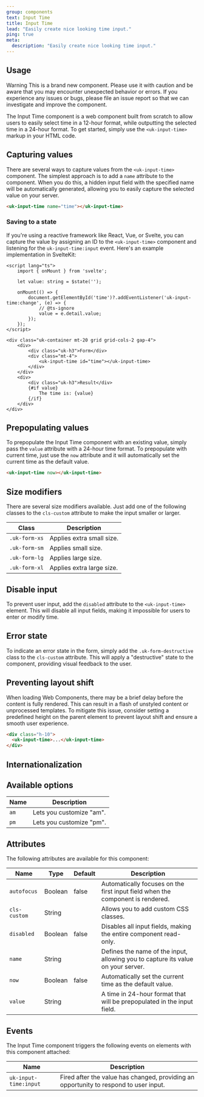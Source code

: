 ```yaml
---
group: components
text: Input Time
title: Input Time
lead: "Easily create nice looking time input."
ping: true
meta:
  description: "Easily create nice looking time input."
---
```



## Usage

<span class="uk-label uk-label-destructive">Warning</span> This is a brand new component. Please use it with caution and be aware that you may encounter unexpected behavior or errors. If you experience any issues or bugs, please file an issue report so that we can investigate and improve the component.

The Input Time component is a web component built from scratch to allow users to easily select time in a 12-hour format, while outputting the selected time in a 24-hour format. To get started, simply use the `<uk-input-time>` markup in your HTML code.

<Snippet component="input_time.basic" />

## Capturing values

There are several ways to capture values from the `<uk-input-time>` component. The simplest approach is to add a `name` attribute to the component. When you do this, a hidden input field with the specified name will be automatically generated, allowing you to easily capture the selected value on your server.

```html
<uk-input-time name="time"></uk-input-time>
```

### Saving to a state

If you're using a reactive framework like React, Vue, or Svelte, you can capture the value by assigning an ID to the `<uk-input-time>` component and listening for the `uk-input-time:input` event. Here's an example implementation in SvelteKit:

```svelte
<script lang="ts">
	import { onMount } from 'svelte';

	let value: string = $state('');

	onMount(() => {
		document.getElementById('time')?.addEventListener('uk-input-time:change', (e) => {
			// @ts-ignore
			value = e.detail.value;
		});
	});
</script>

<div class="uk-container mt-20 grid grid-cols-2 gap-4">
	<div>
		<div class="uk-h3">Form</div>
		<div class="mt-4">
			<uk-input-time id="time"></uk-input-time>
		</div>
	</div>
	<div>
		<div class="uk-h3">Result</div>
		{#if value}
			The time is: {value}
		{/if}
	</div>
</div>
```

## Prepopulating values

To prepopulate the Input Time component with an existing value, simply pass the `value` attribute with a 24-hour time format. To prepopulate with current time, just use the `now` attribute and it will automatically set the current time as the default value.

```html
<uk-input-time now></uk-input-time>
```

<Snippet component="input_time.prepopulated" />

## Size modifiers

There are several size modifiers available. Just add one of the following classes to the `cls-custom` attribute to make the input smaller or larger.

| Class         | Description               |
| ------------- | ------------------------- |
| `.uk-form-xs` | Applies extra small size. |
| `.uk-form-sm` | Applies small size.       |
| `.uk-form-lg` | Applies large size.       |
| `.uk-form-xl` | Applies extra large size. |

<Snippet component="input_time.cls_custom" />

## Disable input

To prevent user input, add the `disabled` attribute to the `<uk-input-time>` element. This will disable all input fields, making it impossible for users to enter or modify time.

<Snippet component="input_time.disabled" />

## Error state

To indicate an error state in the form, simply add the `.uk-form-destructive` class to the `cls-custom` attribute. This will apply a "destructive" state to the component, providing visual feedback to the user.

<Snippet component="input_time.error" />

## Preventing layout shift

When loading Web Components, there may be a brief delay before the content is fully rendered. This can result in a flash of unstyled content or unprocessed templates. To mitigate this issue, consider setting a predefined height on the parent element to prevent layout shift and ensure a smooth user experience.

```html
<div class="h-10">
  <uk-input-time>...</uk-input-time>
</div>
```

## Internationalization

<Snippet component="input_time.i18n" />

## Available options

| Name | Description              |
| ---- | ------------------------ |
| `am` | Lets you customize "am". |
| `pm` | Lets you customize "pm". |

## Attributes

The following attributes are available for this component:

| Name         | Type    | Default | Description                                                                      |
| ------------ | ------- | ------- | -------------------------------------------------------------------------------- |
| `autofocus`  | Boolean | false   | Automatically focuses on the first input field when the component is rendered.   |
| `cls-custom` | String  |         | Allows you to add custom CSS classes.                                            |
| `disabled`   | Boolean | false   | Disables all input fields, making the entire component read-only.                |
| `name`       | String  |         | Defines the name of the input, allowing you to capture its value on your server. |
| `now`        | Boolean | false   | Automatically set the current time as the default value.                         |
| `value`      | String  |         | A time in 24-hour format that will be prepopulated in the input field.           |

## Events

The Input Time component triggers the following events on elements with this component attached:

| Name                  | Description                                                                           |
| --------------------- | ------------------------------------------------------------------------------------- |
| `uk-input-time:input` | Fired after the value has changed, providing an opportunity to respond to user input. |
